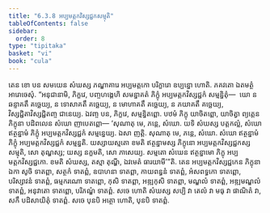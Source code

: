 ```yaml
---
title: "6.3.8 អប្បមត្តកវិស្សជ្ជកសម្មុតិ"
tableOfContents: false
sidebar:
  order: 8
type: "tipitaka"
basket: "vi"
book: "cula"
---
```



<DynamicBreadcrumb />

<Division number="328" book="cula">

<Paragraph number="1440" book="cula">
តេន ខោ បន សមយេន សំឃស្ស ភណ្ឌាគារេ អប្បមត្តកោ បរិក្ខារោ ឧប្បន្នោ ហោតិ. ភគវតោ ឯតមត្ថំ អារោចេសុំ. “អនុជានាមិ, ភិក្ខវេ, បញ្ចហង្គេហិ សមន្នាគតំ ភិក្ខុំ អប្បមត្តកវិស្សជ្ជកំ សម្មន្និតុំ—  យោ ន ឆន្ទាគតឹ គច្ឆេយ្យ, ន ទោសាគតឹ គច្ឆេយ្យ, ន មោហាគតឹ គច្ឆេយ្យ, ន ភយាគតឹ គច្ឆេយ្យ, វិស្សជ្ជិតាវិស្សជ្ជិតញ្ច ជានេយ្យ. ឯវញ្ច បន, ភិក្ខវេ, សម្មន្និតព្ពោ. បឋមំ ភិក្ខុ យាចិតព្ពោ, យាចិត្វា ព្យត្តេន ភិក្ខុនា បដិពលេន សំឃោ ញាបេតព្ពោ—
</Paragraph>

<Paragraph number="1441" book="cula">
‘សុណាតុ មេ, ភន្តេ, សំឃោ. យទិ សំឃស្ស បត្តកល្លំ, សំឃោ ឥត្ថន្នាមំ ភិក្ខុំ អប្បមត្តកវិស្សជ្ជកំ សម្មន្នេយ្យ. ឯសា ញត្តិ.
</Paragraph>

<Paragraph number="1442" book="cula">
សុណាតុ មេ, ភន្តេ, សំឃោ. សំឃោ ឥត្ថន្នាមំ ភិក្ខុំ អប្បមត្តកវិស្សជ្ជកំ សម្មន្នតិ. យស្សាយស្មតោ ខមតិ ឥត្ថន្នាមស្ស ភិក្ខុនោ អប្បមត្តកវិស្សជ្ជកស្ស សម្មុតិ, សោ តុណ្ហស្ស; យស្ស នក្ខមតិ, សោ ភាសេយ្យ.
</Paragraph>

<Paragraph number="1443" book="cula">
សម្មតោ សំឃេន ឥត្ថន្នាមោ ភិក្ខុ អប្បមត្តកវិស្សជ្ជកោ. ខមតិ សំឃស្ស, តស្មា តុណ្ហី, ឯវមេតំ ធារយាមី’”តិ.
</Paragraph>

<Paragraph number="1444" book="cula">
តេន អប្បមត្តកវិស្សជ្ជកេន ភិក្ខុនា ឯកា សូចិ ទាតព្ពា, សត្ថកំ ទាតព្ពំ, ឧបាហនា ទាតព្ពា, កាយពន្ធនំ ទាតព្ពំ, អំសពទ្ធកោ ទាតព្ពោ, បរិស្សាវនំ ទាតព្ពំ, ធម្មករណោ ទាតព្ពោ, កុសិ ទាតព្ពា, អឌ្ឍកុសិ ទាតព្ពា, មណ្ឌលំ ទាតព្ពំ, អឌ្ឍមណ្ឌលំ ទាតព្ពំ, អនុវាតោ ទាតព្ពោ, បរិភណ្ឌំ ទាតព្ពំ. សចេ ហោតិ សំឃស្ស សប្បិ វា តេលំ វា មធុ វា ផាណិតំ វា, សកឹ បដិសាយិតុំ ទាតព្ពំ. សចេ បុនបិ អត្ថោ ហោតិ, បុនបិ ទាតព្ពំ.
</Paragraph>
</Division>